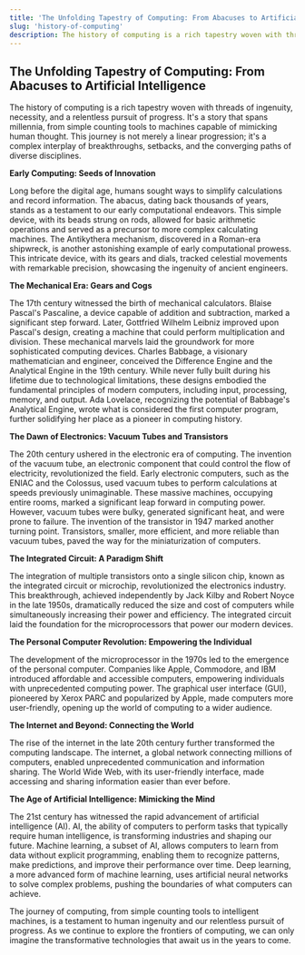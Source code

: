```yaml
---
title: 'The Unfolding Tapestry of Computing: From Abacuses to Artificial Intelligence'
slug: 'history-of-computing'
description: The history of computing is a rich tapestry woven with threads of ingenuity, necessity, and a relentless pursuit of progress. It's a story that spans millennia, from simple counting tools to machines capable of mimicking human thought. This journey is not merely a linear progression; it's a complex interplay of breakthroughs, setbacks, and the converging paths of diverse disciplines.
---
```


## The Unfolding Tapestry of Computing: From Abacuses to Artificial Intelligence

The history of computing is a rich tapestry woven with threads of ingenuity, necessity, and a relentless pursuit of progress. It's a story that spans millennia, from simple counting tools to machines capable of mimicking human thought. This journey is not merely a linear progression; it's a complex interplay of breakthroughs, setbacks, and the converging paths of diverse disciplines.

**Early Computing: Seeds of Innovation**

Long before the digital age, humans sought ways to simplify calculations and record information. The abacus, dating back thousands of years, stands as a testament to our early computational endeavors. This simple device, with its beads strung on rods, allowed for basic arithmetic operations and served as a precursor to more complex calculating machines. The Antikythera mechanism, discovered in a Roman-era shipwreck, is another astonishing example of early computational prowess. This intricate device, with its gears and dials, tracked celestial movements with remarkable precision, showcasing the ingenuity of ancient engineers.

**The Mechanical Era: Gears and Cogs**

The 17th century witnessed the birth of mechanical calculators. Blaise Pascal's Pascaline, a device capable of addition and subtraction, marked a significant step forward. Later, Gottfried Wilhelm Leibniz improved upon Pascal's design, creating a machine that could perform multiplication and division. These mechanical marvels laid the groundwork for more sophisticated computing devices. Charles Babbage, a visionary mathematician and engineer, conceived the Difference Engine and the Analytical Engine in the 19th century. While never fully built during his lifetime due to technological limitations, these designs embodied the fundamental principles of modern computers, including input, processing, memory, and output. Ada Lovelace, recognizing the potential of Babbage's Analytical Engine, wrote what is considered the first computer program, further solidifying her place as a pioneer in computing history.

**The Dawn of Electronics: Vacuum Tubes and Transistors**

The 20th century ushered in the electronic era of computing. The invention of the vacuum tube, an electronic component that could control the flow of electricity, revolutionized the field. Early electronic computers, such as the ENIAC and the Colossus, used vacuum tubes to perform calculations at speeds previously unimaginable. These massive machines, occupying entire rooms, marked a significant leap forward in computing power. However, vacuum tubes were bulky, generated significant heat, and were prone to failure. The invention of the transistor in 1947 marked another turning point. Transistors, smaller, more efficient, and more reliable than vacuum tubes, paved the way for the miniaturization of computers.

**The Integrated Circuit: A Paradigm Shift**

The integration of multiple transistors onto a single silicon chip, known as the integrated circuit or microchip, revolutionized the electronics industry. This breakthrough, achieved independently by Jack Kilby and Robert Noyce in the late 1950s, dramatically reduced the size and cost of computers while simultaneously increasing their power and efficiency. The integrated circuit laid the foundation for the microprocessors that power our modern devices.

**The Personal Computer Revolution: Empowering the Individual**

The development of the microprocessor in the 1970s led to the emergence of the personal computer. Companies like Apple, Commodore, and IBM introduced affordable and accessible computers, empowering individuals with unprecedented computing power. The graphical user interface (GUI), pioneered by Xerox PARC and popularized by Apple, made computers more user-friendly, opening up the world of computing to a wider audience.

**The Internet and Beyond: Connecting the World**

The rise of the internet in the late 20th century further transformed the computing landscape. The internet, a global network connecting millions of computers, enabled unprecedented communication and information sharing. The World Wide Web, with its user-friendly interface, made accessing and sharing information easier than ever before.

**The Age of Artificial Intelligence: Mimicking the Mind**

The 21st century has witnessed the rapid advancement of artificial intelligence (AI). AI, the ability of computers to perform tasks that typically require human intelligence, is transforming industries and shaping our future. Machine learning, a subset of AI, allows computers to learn from data without explicit programming, enabling them to recognize patterns, make predictions, and improve their performance over time. Deep learning, a more advanced form of machine learning, uses artificial neural networks to solve complex problems, pushing the boundaries of what computers can achieve.

The journey of computing, from simple counting tools to intelligent machines, is a testament to human ingenuity and our relentless pursuit of progress. As we continue to explore the frontiers of computing, we can only imagine the transformative technologies that await us in the years to come.
